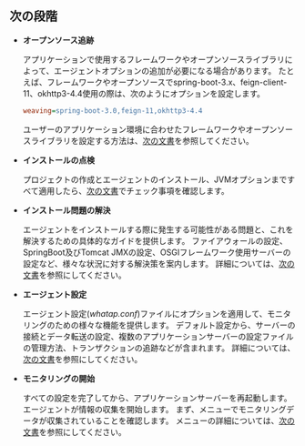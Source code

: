 ## 次の段階

<div className="nextstep">

- **オープンソース追跡**

  アプリケーションで使用するフレームワークやオープンソースライブラリによって、エージェントオプションの追加が必要になる場合があります。 たとえば、フレームワークやオープンソースでspring-boot-3.x、feign-client-11、okhttp3-4.4使用の際は、次のようにオプションを設定します。

  ```ini title='whatap.conf'
  weaving=spring-boot-3.0,feign-11,okhttp3-4.4
  ```

  ユーザーのアプリケーション環境に合わせたフレームワークやオープンソースライブラリを設定する方法は、[次の文書](../agent-weaving)を参照してください。

- **インストールの点検**

  プロジェクトの作成とエージェントのインストール、JVMオプションまですべて適用したら、[次の文書](../install-check)でチェック事項を確認します。

- **インストール問題の解決**

  エージェントをインストールする際に発生する可能性がある問題と、これを解決するための具体的なガイドを提供します。 ファイアウォールの設定、SpringBoot及びTomcat JMXの設定、OSGIフレームワーク使用サーバーの設定など、様々な状況に対する解決策を案内します。 詳細については、[次の文書](../agent-troubleshooting)を参照にしてください。

- **エージェント設定**

  エージェント設定(*whatap.conf*)ファイルにオプションを適用して、モニタリングのための様々な機能を提供します。 デフォルト設定から、サーバーの接続とデータ転送の設定、複数のアプリケーションサーバーの設定ファイルの管理方法、トランザクションの追跡などが含まれます。 詳細については、[次の文書](../set-agent)を参照にしてください。

- **モニタリングの開始**

  すべての設定を完了してから、アプリケーションサーバーを再起動します。 エージェントが情報の収集を開始します。 まず、<Cmdname sid="side_appDashboard" className="uitext" />メニューでモニタリングデータが収集されていることを確認します。 <Cmdname sid="side_appDashboard" className="uitext" />メニューの詳細については、[次の文書](../dashboard)を参照にしてください。

</div>
